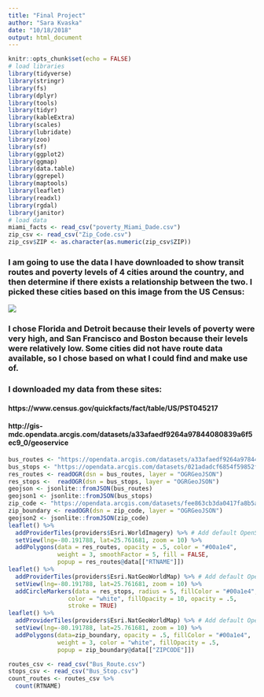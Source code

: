 ```yaml
---
title: "Final Project"
author: "Sara Kvaska"
date: "10/18/2018"
output: html_document
---
```


```r
knitr::opts_chunk$set(echo = FALSE)
# load libraries
library(tidyverse)
library(stringr)
library(fs)
library(dplyr)
library(tools)
library(tidyr)
library(kableExtra)
library(scales)
library(lubridate)
library(zoo)
library(sf)
library(ggplot2)
library(ggmap)
library(data.table)
library(ggrepel)
library(maptools)
library(leaflet)
library(readxl)
library(rgdal)
library(janitor)
# load data
miami_facts <- read_csv("poverty_Miami_Dade.csv")
zip_csv <- read_csv("Zip_Code.csv")
zip_csv$ZIP <- as.character(as.numeric(zip_csv$ZIP))
```

### I am going to use the data I have downloaded to show transit routes and poverty levels of 4 cities around the country, and then determine if there exists a relationship between the two. I picked these cities based on this image from the US Census: 
![](US_Census_Poverty.png)

### I chose Florida and Detroit because their levels of poverty were very high, and San Francisco and Boston because their levels were relatively low. Some cities did not have route data available, so I chose based on what I could find and make use of.

### I downloaded my data from these sites: 
#### https://www.census.gov/quickfacts/fact/table/US/PST045217
#### http://gis-mdc.opendata.arcgis.com/datasets/a33afaedf9264a97844080839a6f5ec9_0/geoservice

```r
bus_routes <- "https://opendata.arcgis.com/datasets/a33afaedf9264a97844080839a6f5ec9_0.geojson"
bus_stops <- "https://opendata.arcgis.com/datasets/021adadcf6854f59852ff4652ad90c11_0.geojson"
res_routes <- readOGR(dsn = bus_routes, layer = "OGRGeoJSON")
res_stops <-  readOGR(dsn = bus_stops, layer = "OGRGeoJSON")
geojson <- jsonlite::fromJSON(bus_routes)
geojson1 <- jsonlite::fromJSON(bus_stops)
zip_code <- "https://opendata.arcgis.com/datasets/fee863cb3da0417fa8b5aaf6b671f8a7_0.geojson"
zip_boundary <- readOGR(dsn = zip_code, layer = "OGRGeoJSON")
geojson2 <- jsonlite::fromJSON(zip_code)
leaflet() %>%
  addProviderTiles(providers$Esri.WorldImagery) %>% # Add default OpenStreetMap map tiles
  setView(lng=-80.191788, lat=25.761681, zoom = 10) %>%
  addPolygons(data = res_routes, opacity = .5, color = "#00a1e4", 
              weight = 3, smoothFactor = 5, fill = FALSE, 
              popup = res_routes@data[["RTNAME"]])
leaflet() %>%
  addProviderTiles(providers$Esri.NatGeoWorldMap) %>% # Add default OpenStreetMap map tiles
  setView(lng=-80.191788, lat=25.761681, zoom = 10) %>%
  addCircleMarkers(data = res_stops, radius = 5, fillColor = "#00a1e4",
                 color = "white", fillOpacity = 10, opacity = .5,
                 stroke = TRUE)
leaflet() %>%
  addProviderTiles(providers$Esri.NatGeoWorldMap) %>% # Add default OpenStreetMap map tiles
  setView(lng=-80.191788, lat=25.761681, zoom = 10) %>%
  addPolygons(data=zip_boundary, opacity = .5, fillColor = "#00a1e4", 
              weight = 3, color = "white", fillOpacity = .5, 
              popup = zip_boundary@data[["ZIPCODE"]])
```

```r
routes_csv <- read_csv("Bus_Route.csv")
stops_csv <- read_csv("Bus_Stop.csv")
count_routes <- routes_csv %>%
  count(RTNAME)
```

